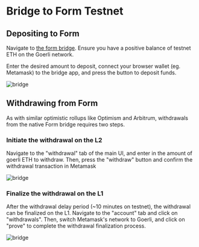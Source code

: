 # Bridge to Form Testnet

## Depositing to Form
Navigate to [the form bridge](https://form.calderabridge.xyz/). Ensure you have a positive balance of testnet ETH on the Goerli network.

Enter the desired amount to deposit, connect your browser wallet (eg. Metamask) to the bridge app, and press the button to deposit funds.

![bridge](../images/form-bridge-1.png)

## Withdrawing from Form

As with similar optimistic rollups like Optimism and Arbitrum, withdrawals from the native Form bridge requires two steps.

### Initiate the withdrawal on the L2

Navigate to the "withdrawal" tab of the main UI, and enter in the amount of goerli ETH to withdraw. Then, press the "withdraw" button and confirm the withdrawal transaction in Metamask

![bridge](../images/form-bridge-2.png)

### Finalize the withdrawal on the L1

After the withdrawal delay period (~10 minutes on testnet), the withdrawal can be finalized on the L1. Navigate to the "account" tab and click on "withdrawals". Then, switch Metamask's network to Goerli, and click on "prove" to complete the withdrawal finalization process.

![bridge](../images/form-bridge-3.png)

